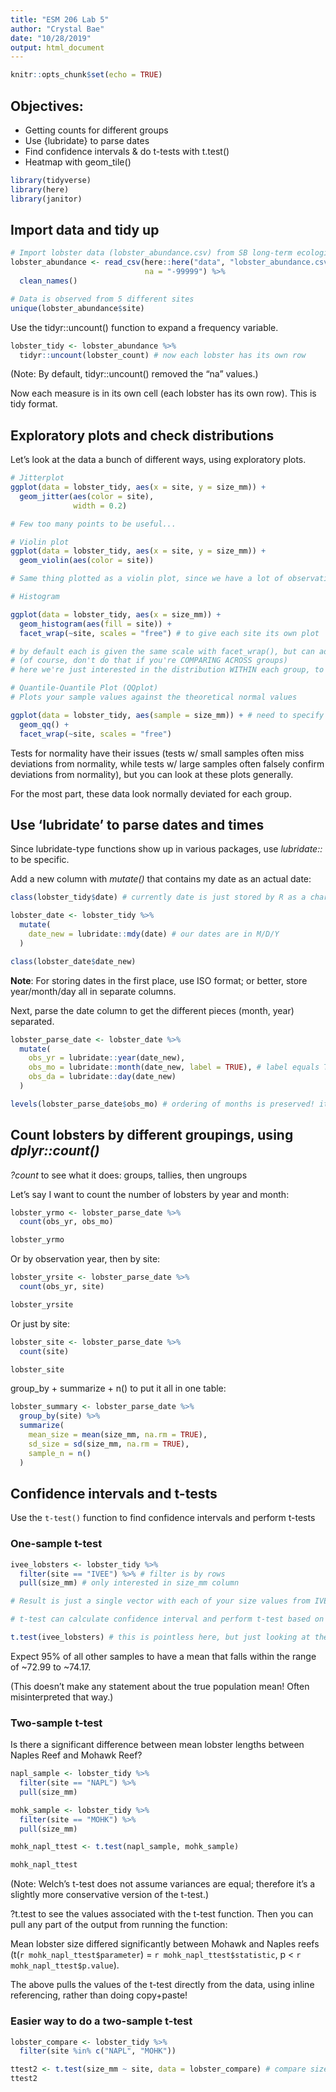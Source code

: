 ```yaml
---
title: "ESM 206 Lab 5"
author: "Crystal Bae"
date: "10/28/2019"
output: html_document
---
```


```r
knitr::opts_chunk$set(echo = TRUE)
```

## Objectives:

- Getting counts for different groups
- Use {lubridate} to parse dates
- Find confidence intervals & do t-tests with t.test()
- Heatmap with geom_tile()

```r
library(tidyverse)
library(here)
library(janitor)
```


## Import data and tidy up

```r
# Import lobster data (lobster_abundance.csv) from SB long-term ecological survey
lobster_abundance <- read_csv(here::here("data", "lobster_abundance.csv"),
                              na = "-99999") %>% 
  clean_names()

# Data is observed from 5 different sites
unique(lobster_abundance$site)
```

Use the tidyr::uncount() function to expand a frequency variable.

```r
lobster_tidy <- lobster_abundance %>% 
  tidyr::uncount(lobster_count) # now each lobster has its own row
```

(Note: By default, tidyr::uncount() removed the "na" values.)

Now each measure is in its own cell (each lobster has its own row). This is tidy format.


## Exploratory plots and check distributions

Let's look at the data a bunch of different ways, using exploratory plots.

```r
# Jitterplot
ggplot(data = lobster_tidy, aes(x = site, y = size_mm)) +
  geom_jitter(aes(color = site),
              width = 0.2)

# Few too many points to be useful...
```

```r
# Violin plot
ggplot(data = lobster_tidy, aes(x = site, y = size_mm)) +
  geom_violin(aes(color = site))

# Same thing plotted as a violin plot, since we have a lot of observations.
```

```r
# Histogram

ggplot(data = lobster_tidy, aes(x = size_mm)) +
  geom_histogram(aes(fill = site)) +
  facet_wrap(~site, scales = "free") # to give each site its own plot

# by default each is given the same scale with facet_wrap(), but can add scales = "free" to give each own scale
# (of course, don't do that if you're COMPARING ACROSS groups)
# here we're just interested in the distribution WITHIN each group, to assess normality
```

```r
# Quantile-Quantile Plot (QQplot)
# Plots your sample values against the theoretical normal values

ggplot(data = lobster_tidy, aes(sample = size_mm)) + # need to specify which is the sample
  geom_qq() +
  facet_wrap(~site, scales = "free")
```

Tests for normality have their issues (tests w/ small samples often miss deviations from normality, while tests w/ large samples often falsely confirm deviations from normality), but you can look at these plots generally.

For the most part, these data look normally deviated for each group.


## Use 'lubridate' to parse dates and times

Since lubridate-type functions show up in various packages, use *lubridate::* to be specific.

Add a new column with *mutate()* that contains my date as an actual date:

```r
class(lobster_tidy$date) # currently date is just stored by R as a character column

lobster_date <- lobster_tidy %>% 
  mutate(
    date_new = lubridate::mdy(date) # our dates are in M/D/Y
  )

class(lobster_date$date_new)
```

**Note**: For storing dates in the first place, use ISO format; or better, store year/month/day all in separate columns.

Next, parse the date column to get the different pieces (month, year) separated.

```r
lobster_parse_date <- lobster_date %>% 
  mutate(
    obs_yr = lubridate::year(date_new),
    obs_mo = lubridate::month(date_new, label = TRUE), # label equals TRUE if you want it written out rather than the number
    obs_da = lubridate::day(date_new)
  )

levels(lobster_parse_date$obs_mo) # ordering of months is preserved! it's stored as an ordered factor
```


## Count lobsters by different groupings, using *dplyr::count()*

*?count* to see what it does: groups, tallies, then ungroups

Let's say I want to count the number of lobsters by year and month:

```r
lobster_yrmo <- lobster_parse_date %>% 
  count(obs_yr, obs_mo)

lobster_yrmo
```

Or by observation year, then by site:

```r
lobster_yrsite <- lobster_parse_date %>% 
  count(obs_yr, site)

lobster_yrsite
```

Or just by site:

```r
lobster_site <- lobster_parse_date %>% 
  count(site)

lobster_site
```

group_by + summarize + n() to put it all in one table:

```r
lobster_summary <- lobster_parse_date %>% 
  group_by(site) %>% 
  summarize(
    mean_size = mean(size_mm, na.rm = TRUE),
    sd_size = sd(size_mm, na.rm = TRUE),
    sample_n = n()
  )
```


## Confidence intervals and t-tests

Use the `t-test()` function to find confidence intervals and perform t-tests

### One-sample t-test

```r
ivee_lobsters <- lobster_tidy %>% 
  filter(site == "IVEE") %>% # filter is by rows
  pull(size_mm) # only interested in size_mm column

# Result is just a single vector with each of your size values from IVEE site; but can also call a single column directly

# t-test can calculate confidence interval and perform t-test based on what you give it (1 vector = 1-sample t-test)

t.test(ivee_lobsters) # this is pointless here, but just looking at the confidence interval for the mean
```

Expect 95% of all other samples to have a mean that falls within the range of ~72.99 to ~74.17.

(This doesn't make any statement about the true population mean! Often misinterpreted that way.)

### Two-sample t-test

Is there a significant difference between mean lobster lengths between Naples Reef and Mohawk Reef?

```r
napl_sample <- lobster_tidy %>% 
  filter(site == "NAPL") %>% 
  pull(size_mm)

mohk_sample <- lobster_tidy %>% 
  filter(site == "MOHK") %>% 
  pull(size_mm)

mohk_napl_ttest <- t.test(napl_sample, mohk_sample)

mohk_napl_ttest
```

(Note: Welch's t-test does not assume variances are equal; therefore it's a slightly more conservative version of the t-test.)

?t.test to see the values associated with the t-test function. Then you can pull any part of the output from running the function:

Mean lobster size differed significantly between Mohawk and Naples reefs (t(`r mohk_napl_ttest$parameter`) = `r mohk_napl_ttest$statistic`, p < `r mohk_napl_ttest$p.value`).

The above pulls the values of the t-test directly from the data, using inline referencing, rather than doing copy+paste!


### Easier way to do a two-sample t-test

```r
lobster_compare <- lobster_tidy %>% 
  filter(site %in% c("NAPL", "MOHK"))

ttest2 <- t.test(size_mm ~ site, data = lobster_compare) # compare size_mm variable separated by site (only up to 2!)
ttest2
```

